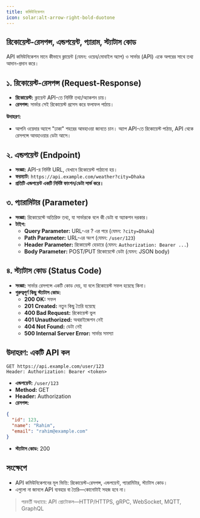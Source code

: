 ```yaml
---
title: কমিউনিকেশন
icon: solar:alt-arrow-right-bold-duotone
---
```


## রিকোয়েস্ট-রেসপন্স, এন্ডপয়েন্ট, প্যারাম, স্ট্যাটাস কোড

API কমিউনিকেশন মানে কীভাবে ক্লায়েন্ট (যেমন: ওয়েব/মোবাইল অ্যাপ) ও সার্ভার (API) একে অপরের সাথে তথ্য আদান-প্রদান করে।

## ১. রিকোয়েস্ট-রেসপন্স (Request-Response)
- **রিকোয়েস্ট:** ক্লায়েন্ট API-তে নির্দিষ্ট তথ্য/অ্যাকশন চায়।
- **রেসপন্স:** সার্ভার সেই রিকোয়েস্ট প্রসেস করে ফলাফল পাঠায়।

**উদাহরণ:**
- আপনি ওয়েদার অ্যাপে "ঢাকা" শহরের আবহাওয়া জানতে চান। অ্যাপ API-তে রিকোয়েস্ট পাঠায়, API থেকে রেসপন্সে আবহাওয়ার ডেটা আসে।

## ২. এন্ডপয়েন্ট (Endpoint)
- **সংজ্ঞা:** API-র নির্দিষ্ট URL, যেখানে রিকোয়েস্ট পাঠানো হয়।
- **ফরম্যাট:** `https://api.example.com/weather?city=Dhaka`
- **প্রতিটি এন্ডপয়েন্ট একটি নির্দিষ্ট ফাংশন/ডেটা সার্ভ করে।**

## ৩. প্যারামিটার (Parameter)
- **সংজ্ঞা:** রিকোয়েস্টে অতিরিক্ত তথ্য, যা সার্ভারকে বলে কী ডেটা বা অ্যাকশন দরকার।
- **টাইপ:**
  - **Query Parameter:** URL-এর ? এর পরে (যেমন: `?city=Dhaka`)
  - **Path Parameter:** URL-এর অংশ (যেমন: `/user/123`)
  - **Header Parameter:** রিকোয়েস্ট হেডারে (যেমন: `Authorization: Bearer ...`)
  - **Body Parameter:** POST/PUT রিকোয়েস্টে ডেটা (যেমন: JSON body)

## ৪. স্ট্যাটাস কোড (Status Code)
- **সংজ্ঞা:** সার্ভার রেসপন্সে একটি কোড দেয়, যা বলে রিকোয়েস্ট সফল হয়েছে কিনা।
- **গুরুত্বপূর্ণ কিছু স্ট্যাটাস কোড:**
  - **200 OK:** সফল
  - **201 Created:** নতুন কিছু তৈরি হয়েছে
  - **400 Bad Request:** রিকোয়েস্ট ভুল
  - **401 Unauthorized:** অথরাইজেশন নেই
  - **404 Not Found:** ডেটা নেই
  - **500 Internal Server Error:** সার্ভার সমস্যা

## উদাহরণ: একটি API কল

```
GET https://api.example.com/user/123
Header: Authorization: Bearer <token>
```

- **এন্ডপয়েন্ট:** `/user/123`
- **Method:** GET
- **Header:** Authorization
- **রেসপন্স:**
```json
{
  "id": 123,
  "name": "Rahim",
  "email": "rahim@example.com"
}
```
- **স্ট্যাটাস কোড:** 200

## সংক্ষেপে
- API কমিউনিকেশনের মূল ভিত্তি: রিকোয়েস্ট-রেসপন্স, এন্ডপয়েন্ট, প্যারামিটার, স্ট্যাটাস কোড।
- এগুলো না জানলে API ব্যবহার বা তৈরি—কোনোটাই সহজ হবে না।

> পরবর্তী অধ্যায়ে: API প্রোটোকল—HTTP/HTTPS, gRPC, WebSocket, MQTT, GraphQL
